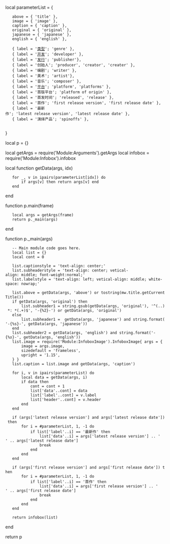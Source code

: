 local parameterList = {

	above = { 'title' },
	image = { 'image' },
	caption = { 'caption' },
	original = { 'original' },
	japanese = { 'japanese' },
	english = { 'english' },
	
	{ label = '[[电子游戏类型|类型]]'; 'genre' },
	{ label = '[[游戏开发者|开发]]'; 'developer' },
	{ label = '[[游戏发行商|发行]]'; 'publisher'},
	{ label = '创始人'; 'producer', 'creator', 'creater' },
	{ label = '编剧'; 'writer' },
	{ label = '美术'; 'artist'},
	{ label = '音乐'; 'composer' },	
	{ label = '[[游戏平台|平台]]'; 'platform', 'platforms' },
	{ label = '首版平台'; 'platform of origin' },
	{ label = '首发时间'; 'released', 'release' },
	{ label = '首作'; 'first release version', 'first release date' },
	{ label = '最新作'; 'latest release version', 'latest release date' },	
	{ label = '演绎产品'; 'spinoffs' },
	
}

local p = {}

local getArgs = require('Module:Arguments').getArgs
local infobox = require('Module:Infobox').infobox

local function getData(args, idx)
	for _, v in ipairs(parameterList[idx]) do
		if args[v] then	return args[v] end
	end
end

function p.main(frame)
	local args = getArgs(frame)
	return p._main(args)
end

function p._main(args)
	-- Main module code goes here.
	local list = {}
	local cont = 0
	
	list.captionstyle = 'text-align: center;'
	list.subheaderstyle = 'text-align: center; vetical-align: middle; font-weight:normal;'
	list.labelstyle = 'text-align: left; vetical-align: middle; white-space: nowrap;'
	
	list.above = getData(args, 'above') or tostring(mw.title.getCurrentTitle())
	if getData(args, 'original') then
		list.subheader1 = string.gsub(getData(args, 'original'), '^(..) *: *(.+)$', '<span lang="%1" xml:lang="%1">-{%2}-</span>') or getData(args, 'original')
	else
		list.subheader1 =  getData(args, 'japanese') and string.format('-{<span lang="ja" xml:lang="ja">%s</span>}-', getData(args, 'japanese')) 
	end
	list.subheader2 = getData(args, 'english') and string.format('-{<span lang="en" xml:lang="en" style="font-style: italic;">%s</span>}-', getData(args, 'english'))
	list.image = require('Module:InfoboxImage').InfoboxImage{ args = { 
		image = args.image, 
		sizedefault = 'frameless', 
		upright = '1.15',
	} }
	list.caption = list.image and getData(args, 'caption')
	
	for i, v in ipairs(parameterList) do
		local data = getData(args, i)
		if data then
			cont = cont + 1
			list['data'..cont] = data
			list['label'..cont] = v.label
			list['header'..cont] = v.header
		end
	end

	if (args['latest release version'] and args['latest release date']) then
		for i = #parameterList, 1, -1 do
			if list['label'..i] == '最新作' then
				list['data'..i] = args['latest release version'] .. '<br />' .. args['latest release date']
				break
			end
		end
	end

	if (args['first release version'] and args['first release date']) then
		for i = #parameterList, 1, -1 do
			if list['label'..i] == '首作' then
				list['data'..i] = args['first release version'] .. '<br />' .. args['first release date']
				break
			end
		end
	end

	return infobox(list)
end

return p